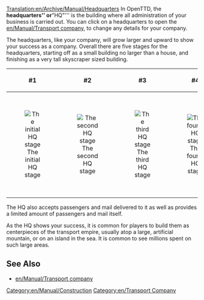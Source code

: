 [[Translation:en/Archive/Manual/Headquarters]]
In OpenTTD, the '''headquarters'' or '''"HQ"''' is the building where all administration of your business is carried out. You can click on a headquarters to open the [[en/Manual/Transport company]], to change any details for your company. 

The headquarters, like your company, will grow larger and upward to show your success as a company. Overall there are five stages for the headquarters, starting off as a small building no larger than a house, and finishing as a very tall skyscraper sized building.
{| class="wikitable"

|-
! #1
! #2
! #3
! #4
! #5

|-
|align="center" |[[File:en/Archive/Old 32bpp/HQ1.png|The initial HQ stage]]
|align="center" |[[File:en/Archive/Old 32bpp/HQ2.png|The second HQ stage]]
|align="center" |[[File:en/Archive/Old 32bpp/HQ3.png|The third HQ stage]]
|align="center" |[[File:en/Archive/Old 32bpp/HQ4.png|The fourth HQ stage]]
|align="center" |[[File:en/Archive/Old 32bpp/HQ5.png|The last and largest HQ stage]]

|}

The HQ also accepts passengers and mail delivered to it as well as provides a limited amount of passengers and mail itself.

As the HQ shows your success, it is common for players to build them as centerpieces of the transport empire, usually atop a large, artificial mountain, or on an island in the sea. It is common to see millions spent on such large areas.

==See Also==
*[[en/Manual/Transport company]]

[[Category:en/Manual/Construction]]
[[Category:en/Transport Company]]